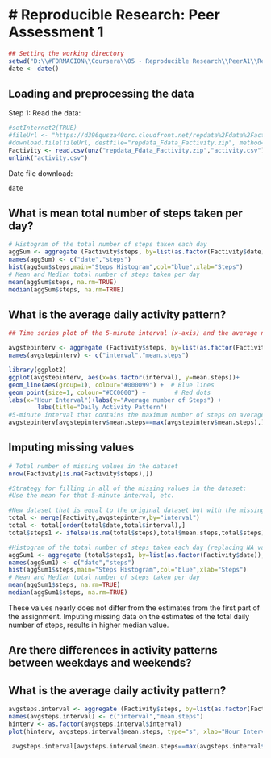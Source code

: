 # Reproducible Research: Peer Assessment 1
========================================================

```r
## Setting the working directory
setwd("D:\\#FORMACION\\Coursera\\05 - Reproducible Research\\PeerA1\\RepData_PeerAssessment1")
date <- date()
```

## Loading and preprocessing the data
Step 1: Read the data: 

```r
#setInternet2(TRUE)
#fileUrl <- "https://d396qusza40orc.cloudfront.net/repdata%2Fdata%2Factivity.zip"
#download.file(fileUrl, destfile="repdata_Fdata_Factivity.zip", method="auto")
Factivity <- read.csv(unz("repdata_Fdata_Factivity.zip","activity.csv"))
unlink("activity.csv")
```

Date file download: 
```r
date
```

## What is mean total number of steps taken per day?

```r
# Histogram of the total number of steps taken each day
aggSum <- aggregate (Factivity$steps, by=list(as.factor(Factivity$date)),FUN=sum,rm.na=TRUE)
names(aggSum) <- c("date","steps")
hist(aggSum$steps,main="Steps Histogram",col="blue",xlab="Steps")
# Mean and Median total number of steps taken per day
mean(aggSum$steps, na.rm=TRUE)
median(aggSum$steps, na.rm=TRUE)
```

## What is the average daily activity pattern?

```r
## Time series plot of the 5-minute interval (x-axis) and the average number of steps taken, averaged across all days (y-axis)

avgstepinterv <- aggregate (Factivity$steps, by=list(as.factor(Factivity$interval)),FUN=mean, na.rm=TRUE)
names(avgstepinterv) <- c("interval","mean.steps")

library(ggplot2)
ggplot(avgstepinterv, aes(x=as.factor(interval), y=mean.steps))+
geom_line(aes(group=1), colour="#000099") +  # Blue lines
geom_point(size=1, colour="#CC0000") +        # Red dots
labs(x="Hour Interval")+labs(y="Average number of Steps") +
        labs(title="Daily Activity Pattern")
#5-minute interval that contains the maximum number of steps on average across all the days in the dataset,     
avgstepinterv[avgstepinterv$mean.steps==max(avgstepinterv$mean.steps),]
```



## Imputing missing values

```r
# Total number of missing values in the dataset 
nrow(Factivity[is.na(Factivity$steps),])

#Strategy for filling in all of the missing values in the dataset: 
#Use the mean for that 5-minute interval, etc.

#New dataset that is equal to the original dataset but with the missing data filled in.
total <- merge(Factivity,avgstepinterv,by="interval")
total <- total[order(total$date,total$interval),]
total$steps1 <- ifelse(is.na(total$steps),total$mean.steps,total$steps)

#Histogram of the total number of steps taken each day (replacing NA values)
aggSum1 <- aggregate (total$steps1, by=list(as.factor(Factivity$date)),FUN=sum,rm.na=TRUE)
names(aggSum1) <- c("date","steps")
hist(aggSum1$steps,main="Steps Histogram",col="blue",xlab="Steps")
# Mean and Median total number of steps taken per day
mean(aggSum1$steps, na.rm=TRUE)
median(aggSum1$steps, na.rm=TRUE)


```

These values nearly does not differ from the estimates from the first part of the assignment. Imputing missing data on the estimates of the total daily number of steps, results in higher median value.


## Are there differences in activity patterns between weekdays and weekends?

## What is the average daily activity pattern?

```r
avgsteps.interval <- aggregate (Factivity$steps, by=list(as.factor(Factivity$interval)),FUN=mean, na.rm=TRUE)
names(avgsteps.interval) <- c("interval","mean.steps")
hinterv <- as.factor(avgsteps.interval$interval)
plot(hinterv, avgsteps.interval$mean.steps, type="s", xlab="Hour Interval", ylab="Average number of Steps",main="Average Daily Activity Pattern")

 avgsteps.interval[avgsteps.interval$mean.steps==max(avgsteps.interval$mean.steps),]
```
